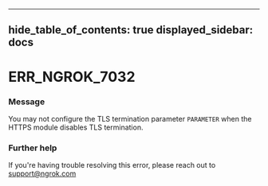 

---
hide_table_of_contents: true
displayed_sidebar: docs
---


# ERR_NGROK_7032

### Message
You may not configure the TLS termination parameter `PARAMETER` when the HTTPS module disables TLS termination.

<ErrorDetails error="err_ngrok_7032" />



### Further help
If you're having trouble resolving this error, please reach out to [support@ngrok.com](mailto:support@ngrok.com?subject=Help%20with%20ERR_NGROK_7032)

